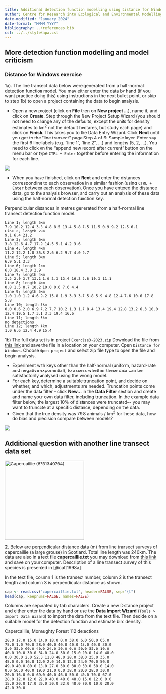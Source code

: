 ```yaml
---
title: Additional detection function modelling using Distance for Windows software
author: Centre for Research into Ecological and Environmental Modelling <br> **University of St Andrews**
date-modified: "January 2024"
date-format: "MMMM YYYY"
bibliography: ../references.bib
csl: ../../style/apa.csl
---
```


:::{.callout-warning collapse=false appearance='default' icon=true}
# More detection function modelling and model criticism
### Distance for Windows exercise
:::

1a). The line transect data below were generated from a half-normal detection function model. You may either enter the data by hand (if you want practice doing this) using instructions in the next bullet point, or skip to step 1b) to open a project containing the data to begin analysis.

- Open a new project (click on **File** then on **New project ...**), name it, and click on **Create**. Step through the New Project Setup Wizard (you should not need to change any of the defaults, except the  units for density estimates to km<sup>2</sup> not the default  hectares, but study each page) and click on **Finish**. This takes you to the Data Entry Wizard. Click **Next** until you get to the “line transect” page Step 4 of 6: Sample layer. Enter say the first 6 line labels (e.g. “line 1”, “line 2”, …) and lengths (5, 2, …). You need to click on the “append new record after current” button on the menu bar or type `CTRL + Enter` together before entering the information for each line.

![](./media/image1.png)

- When you have finished, click on **Next** and enter the distances corresponding to each observation in a similar fashion (using `CTRL + Enter` between each observation). Once you have entered the distance  data, go to the analysis browser, and carry out an analysis of these  data using the half-normal detection function key.

Perpendicular distances in metres generated from a half-normal line transect detection function model.

```
Line 1; length 5km
7.9 10.2 12.4 3.8 4.8 8.5 13.4 5.8 7.5 11.5 0.9 9.2 12.5 6.1
Line 2; length 2km
9.1 6.4 21.2
Line 3; length 6km
3.8 12.6 4.7 17.9 14.5 5.1 4.2 3.6
Line 4; length 4km
11.2 12.2 1.8 35.8 2.6 6.2 9.7 4.0 9.7
Line 5; length 3km
6.9 5.1 3.3
Line 6; length 1km
6.0 18.4 3.8 2.9
Line 7; length 4km
3.3 2.9 3.7 13.2 1.0 2.3 13.4 16.2 3.8 19.3 11.1
Line 8; length 4km
0.8 1.5 0.7 10.2 10.0 0.6 7.6 4.4
Line 9; length 5km
1.0 1.0 1.2 4.6 9.2 15.8 1.9 3.3 3.7 5.8 5.9 4.8 12.4 7.6 10.6 17.8 5.8
Line 10; length 7km
0.0 0.6 2.0 6.9 7.2 7.7 10.2 1.3 1.7 8.4 13.4 19.4 12.8 13.2 6.3 10.0 12.4 19.5 1.7 3.1 3.3 19.4 16.6
Line 11; length 3km
no detections
Line 12; length 4km
1.0 6.6 12.4 4.9 15.4
```

1b) The full data set is in project `Exercise3-2023.zip` Download the file from [this link](Exercise3.zip) and save the file in a location on your computer. Open `Distance for Windows`. Choose `Open project` and select zip file type to open the file and begin analysis.

- Experiment with keys other than the half-normal (uniform, hazard-rate and negative exponential), to assess whether these data can be  satisfactorily analysed using the wrong model.
- For each key, determine a suitable truncation point, and decide on  whether, and which, adjustments are needed. Truncation points come  under the data filter – click **New…** in the **Data Filter** section  and create and name your own data filter, including truncation. In the  example data filter below, the largest 10% of distances were truncated–- you may want to truncate at a specific distance, depending on the  data.
- Given that the true density was 79.8 animals / km<sup>2</sup> for  these data, how do bias and precision compare between models?

![](media/image2.png)

## Additional question with another line transect data set

<a title="sighmanb, CC BY 2.0 &lt;https://creativecommons.org/licenses/by/2.0&gt;, via Wikimedia Commons" href="https://commons.wikimedia.org/wiki/File:Capercaillie_(8751340764).jpg"><img width="256" alt="Capercaillie (8751340764)" src="https://upload.wikimedia.org/wikipedia/commons/thumb/a/a3/Capercaillie_%288751340764%29.jpg/256px-Capercaillie_%288751340764%29.jpg"></a>

**2.** Below are perpendicular distance data (m) from line transect surveys of capercaillie (a large grouse) in Scotland. Total line length was 240km. The data are also in a text file **capercaillie.txt** you may download from [this link](capercaillie.txt) and save on your computer. Description of a line transect survey of this species is presented in [@catt1998a]

In the text file, column 1 is the transect number, column 2 is the transect length and column 3 is perpendicular distance as shown.

```r
cap <- read.csv("capercaillie.txt", header=FALSE, sep="\t")
head(cap, keepnums=FALSE, names=FALSE)
```


Columns are separated by tab characters. Create a new Distance project and either enter the data by hand or use the **Data Import Wizard** (`Tools > Import Data Wizard`) to import the data from the text file. Then decide on a suitable model for the detection function and estimate bird density.

Capercaillie, Monaughty Forest 112 detections
```
28.0 17.0 15.0 14.0 18.0 0.0 38.0 6.0 50.0 65.0
75.0 1.0 70.0 28.0 40.0 40.0 40.0 15.0 40.0 30.0
5.0 55.0 60.0 40.0 24.0 30.0 0.0 50.0 55.0 10.0
40.0 10.0 30.0 34.0 24.0 30.0 15.0 20.0 14.0 48.0
0.0 30.0 2.0 52.0 11.0 48.0 28.0 38.0 25.0 35.0
45.0 0.0 16.0 12.0 2.0 14.0 12.0 24.0 70.0 50.0
49.0 40.0 80.0 18.0 27.0 30.0 30.0 60.0 58.0 14.0
0.0 56.0 40.0 19.0 21.0 0.0 38.0 20.0 28.0 30.0
20.0 16.0 0.0 69.0 40.0 46.0 50.0 40.0 70.0 67.0
28.0 12.0 12.0 22.0 40.0 48.0 48.0 15.0 12.0 0.0
15.0 20.0 17.0 30.0 30.0 32.0 48.0 20.0 10.0 20.0
42.0 30.0
```
